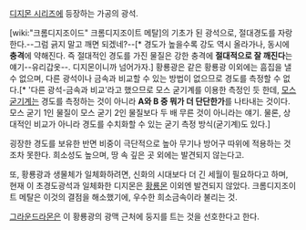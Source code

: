 [[디지몬 시리즈]]에 등장하는 가공의 광석.

[wiki:"크롬디지조이드" 크롬디지조이트 메탈]의 기초가 된 광석으로, 절대경도를 자랑한다.--그럼 긁지 말고 깨면 되겠네?--[* 경도가 높을수록 강도 역시 올라가나, 동시에 '''충격'''에 약해진다. 즉 절대적인 경도를 가진 물질은 강한 충격에 '''절대적으로 잘 깨진다'''는 얘기--유리갑옷--. 디지몬이니까 넘어가자.] 황룡광은 같은 황룡광 이외에는 흠집을 낼 수 없으며, 다른 광석이나 금속과 비교할 수 있는 방법이 없으므로 경도를 측정할 수 없다.[* '다른 광석-금속과 비교'라고 했으므로 모스 굳기계를 이용한 측정인 듯 한데, [[모스 굳기계]]는 경도를 측정하는 것이 아니라 '''A와 B 중 뭐가 더 단단한가'''를 나타내는 것이다. 모스 굳기 1인 물질이 모스 굳기 2인 물질보다 두 배 무른 것이 아니라는 얘기. 물론, 상대적인 비교가 아니라 경도를 수치화할 수 있는 굳기 측정 방식(굳기계)도 있다.]

굉장한 경도를 보유한 반면 비중이 극단적으로 높아 무기나 방어구 따위에 적용하는 것 조차 못한다. 희소성도 높으며, 땅 속 깊은 곳 외에는 발견되지 않는다고.

또, 황룡광과 생물체가 일체화하려면, 신화의 시대보다 더 긴 세월이 필요하다고 하며, 현재 이 초경도광석과 일체화한 디지몬은 [[황룡몬]] 이외엔 발견되지 않았다. 크롬디지조이트 메탈은 이것의 결점을 해소했기에, 우수한 희소금속이라 불리는 것.

[[그라운드라몬]]은 이 황룡광의 광맥 근처에 둥지를 트는 것을 선호한다고 한다.
